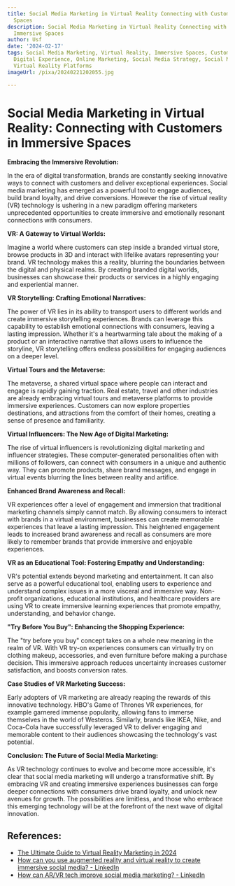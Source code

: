 ```yaml
---
title: Social Media Marketing in Virtual Reality Connecting with Customers in Immersive
  Spaces
description: Social Media Marketing in Virtual Reality Connecting with Customers in
  Immersive Spaces
author: Usf
date: '2024-02-17'
tags: Social Media Marketing, Virtual Reality, Immersive Spaces, Customer Engagement,
  Digital Experience, Online Marketing, Social Media Strategy, Social Media Platforms,
  Virtual Reality Platforms
imageUrl: /pixa/20240221202055.jpg

---
```

# Social Media Marketing in Virtual Reality: Connecting with  Customers  in Immersive Spaces

**Embracing the Immersive Revolution:**

In the era of digital  transformation, brands are constantly seeking innovative ways to connect  with customers and  deliver exceptional experiences. Social media  marketing has  emerged as  a powerful tool to engage audiences, build brand loyalty, and drive conversions. However the rise of virtual  reality (VR) technology is ushering in a new paradigm offering marketers  unprecedented opportunities  to create  immersive and emotionally resonant  connections with consumers.

**VR: A Gateway to  Virtual Worlds:**

Imagine a world where  customers can  step inside a branded virtual store, browse products in 3D and interact with lifelike avatars representing your brand. VR technology makes this a reality, blurring the boundaries  between  the digital and physical realms. By creating branded digital  worlds,  businesses can showcase  their products or services in a highly  engaging and experiential manner.

**VR Storytelling: Crafting Emotional Narratives:**

The power of VR lies in its ability to transport users to different worlds and create immersive storytelling  experiences. Brands can leverage this capability to establish emotional connections with consumers, leaving a lasting impression. Whether it's a heartwarming tale about the making of a product or an interactive narrative that allows users  to influence  the  storyline,  VR storytelling  offers  endless possibilities for  engaging  audiences  on a  deeper level.

**Virtual Tours and the Metaverse:**

The metaverse, a shared virtual space where people can interact and engage is rapidly gaining traction. Real estate, travel and other industries are already embracing virtual tours and metaverse platforms to provide immersive experiences. Customers can now explore properties destinations, and attractions from the comfort of their  homes,  creating a sense of presence and  familiarity.

**Virtual Influencers: The New Age of Digital Marketing:**

The rise of virtual  influencers  is revolutionizing digital marketing and influencer strategies. These  computer-generated personalities often with millions of followers, can  connect with consumers in a unique and authentic way. They can promote products, share brand messages, and  engage in virtual events blurring the lines between reality and artifice.

**Enhanced Brand Awareness and Recall:**

VR experiences offer a  level of engagement and immersion that traditional marketing channels simply cannot match. By allowing consumers to interact with brands in  a virtual environment, businesses can create memorable experiences that leave a lasting impression.  This heightened engagement leads to increased brand awareness and recall as consumers are more  likely to remember brands that provide  immersive and enjoyable experiences.

**VR as an Educational Tool: Fostering Empathy and Understanding:**

VR's potential  extends beyond marketing and  entertainment. It can also serve as a powerful educational tool, enabling users to experience and understand complex issues in a more visceral and immersive way. Non-profit organizations, educational institutions, and healthcare providers  are  using VR to  create immersive learning experiences that promote empathy, understanding,  and behavior change.

**"Try Before  You Buy": Enhancing the Shopping Experience:**

The  "try before you buy"  concept takes on a whole new  meaning in the realm of VR. With VR try-on experiences consumers can virtually try on clothing makeup,  accessories, and even furniture before making a purchase decision. This immersive approach reduces uncertainty increases customer satisfaction, and boosts conversion rates.

**Case Studies of VR Marketing Success:**

Early adopters of VR marketing are already  reaping the rewards of this innovative technology. HBO's  Game of Thrones VR experiences, for example garnered immense  popularity, allowing fans to immerse themselves in the world of Westeros. Similarly, brands  like IKEA, Nike, and Coca-Cola have successfully  leveraged VR to deliver engaging and memorable content to their audiences showcasing the  technology's vast potential.

**Conclusion: The Future of Social Media Marketing:**

As VR technology continues to evolve and become more accessible, it's clear that social media marketing will undergo a transformative shift. By embracing VR and creating immersive experiences  businesses can forge deeper connections with consumers drive brand loyalty, and unlock new avenues for growth. The possibilities are limitless, and those who embrace this emerging technology will be at the forefront of the next wave of digital innovation.

## References:
- [The Ultimate Guide to Virtual Reality Marketing in 2024](https://influencermarketinghub.com/virtual-reality-marketing/)
- [How can you use augmented reality and virtual reality to create immersive social media? - LinkedIn](https://www.linkedin.com/advice/1/how-can-you-use-augmented-reality-virtual)
- [How can AR/VR tech improve social media marketing? - LinkedIn](https://www.linkedin.com/advice/0/how-can-arvr-tech-improve-social-media-marketing-hoeqf)

